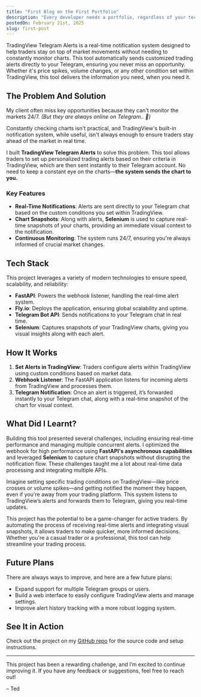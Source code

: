 ```yaml
---
title: "First Blog on the First Portfolio"
description: "Every developer needs a portfolio, regardless of your tech stack. So I went ahead and did one of my own..."
postedOn: February 21st, 2025
slug: first-post
---
```


TradingView Telegram Alerts is a real-time notification system designed to help traders stay on top of market movements without needing to constantly monitor charts. This tool automatically sends customized trading alerts directly to your Telegram, ensuring you never miss an opportunity. Whether it's price spikes, volume changes, or any other condition set within TradingView, this tool delivers the information you need, when you need it.

## The Problem And Solution

My client often miss key opportunities because they can't monitor the markets 24/7. _(But they are always online on Telegram.. 🤔)_

Constantly checking charts isn't practical, and TradingView's built-in notification system, while useful, isn't always enough to ensure traders stay ahead of the market in real time.

I built **TradingView Telegram Alerts** to solve this problem. This tool allows traders to set up personalized trading alerts based on their criteria in TradingView, which are then sent instantly to their Telegram account. No need to keep a constant eye on the charts—**the system sends the chart to you.**

### Key Features

- **Real-Time Notifications**: Alerts are sent directly to your Telegram chat based on the custom conditions you set within TradingView.
- **Chart Snapshots**: Along with alerts, **Selenium** is used to capture real-time snapshots of your charts, providing an immediate visual context to the notification.
- **Continuous Monitoring**: The system runs 24/7, ensuring you're always informed of crucial market changes.

## Tech Stack

This project leverages a variety of modern technologies to ensure speed, scalability, and reliability:

- **FastAPI**: Powers the webhook listener, handling the real-time alert system.
- **Fly.io**: Deploys the application, ensuring global scalability and uptime.
- **Telegram Bot API**: Sends notifications to your Telegram chat in real time.
- **Selenium**: Captures snapshots of your TradingView charts, giving you visual insights along with each alert.

## How It Works

1. **Set Alerts in TradingView**: Traders configure alerts within TradingView using custom conditions based on market data.
2. **Webhook Listener**: The FastAPI application listens for incoming alerts from TradingView and processes them.
3. **Telegram Notification**: Once an alert is triggered, it’s forwarded instantly to your Telegram chat, along with a real-time snapshot of the chart for visual context.

## What Did I Learnt?

Building this tool presented several challenges, including ensuring real-time performance and managing multiple concurrent alerts. I optimized the webhook for high performance using **FastAPI's asynchronous capabilities** and leveraged **Selenium** to capture chart snapshots without disrupting the notification flow. These challenges taught me a lot about real-time data processing and integrating multiple APIs.

Imagine setting specific trading conditions on TradingView—like price crosses or volume spikes—and getting notified the moment they happen, even if you're away from your trading platform. This system listens to TradingView’s alerts and forwards them to Telegram, giving you real-time updates.

This project has the potential to be a game-changer for active traders. By automating the process of receiving real-time alerts and integrating visual snapshots, it allows traders to make quicker, more informed decisions. Whether you're a casual trader or a professional, this tool can help streamline your trading process.

## Future Plans

There are always ways to improve, and here are a few future plans:

- Expand support for multiple Telegram groups or users.
- Build a web interface to easily configure TradingView alerts and manage settings.
- Improve alert history tracking with a more robust logging system.

## See It in Action

Check out the project on my [GitHub repo](https://github.com/tedawf/tradingview-telegram-alerts) for the source code and setup instructions.

---

This project has been a rewarding challenge, and I’m excited to continue improving it. If you have any feedback or suggestions, feel free to reach out!

– Ted